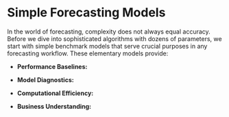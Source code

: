 # Simple Forecasting Models {#sec-simple-forecasting}

In the world of forecasting, complexity does not always equal accuracy. Before we dive into sophisticated algorithms with dozens of parameters, we start with simple benchmark models that serve crucial purposes in any forecasting workflow. These elementary models provide:

-   **Performance Baselines:**

-   **Model Diagnostics:**

-   **Computational Efficiency:**

-   **Business Understanding:**
